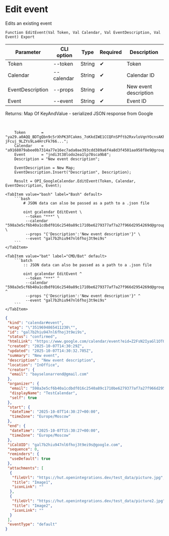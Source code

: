 ﻿---
sidebar_position: 6
description: Edit event and other functions to work with Google Calendar in the Open Integration Package, a free open-source integration library for 1C:Enterprise 8, OneScript and CLI
keywords: [1C, 1С, 1С:Enterprise, 1С:Enterprise 8.3, API, Integration, Services, Exchange, OneScript, CLI, Google Calendar]
---


# Edit event
 Edits an existing event



`Function EditEvent(Val Token, Val Calendar, Val EventDescription, Val Event) Export`

  | Parameter | CLI option | Type | Required | Description |
  |-|-|-|-|-|
  | Token | --token | String | &#x2714; | Token |
  | Calendar | --calendar | String | &#x2714; | Calendar ID |
  | EventDescription | --props | String | &#x2714; | New event description |
  | Event | --event | String | &#x2714; | Event ID |

  
  Returns:  Map Of KeyAndValue - serialized JSON response from Google

<br/>



```bsl title="1C:Enterprise/OneScript code example"
    Token       = "ya29.a0AQQ_BDTgQbn9c5rXhPK3FCakms_7oKkdIWE1CCQFnSPftb2RxvloVqnYOcnsAKhXrD0Gq8Tz2Kgn5IBXG5E25uksZfvvTtXob-jFcuj_9LZYs9La4HrcFk766...";
    Calendar    = "a9168079abee0b7314a77e16ec7ada0ae393cdd389a6f4a8d3f4501aa958f8e9@group.calendar.google.com";
    Event       = "jndi3t38lodo2ea1lp78sca9b8";
    Description = "New event description";

    EventDescription = New Map;
    EventDescription.Insert("Description", Description);

    Result = OPI_GoogleCalendar.EditEvent(Token, Calendar, EventDescription, Event);
```
 

 <Tabs>
  
    <TabItem value="bash" label="Bash" default>
        ```bash
            # JSON data can also be passed as a path to a .json file
            
            oint gcalendar EditEvent \
             --token "***" \
             --calendar "598a3e5cf6b40a1cdbdf016c2540a89c1710be6279377af7a27f966d2954269d@group.calendar.google.com" \
             --props "{'Description':'New event description'}" \
             --event "gal7b2hiu947nl6fhoj3t9ei9s"
        ```
    </TabItem>
  
    <TabItem value="bat" label="CMD/Bat" default>
        ```batch
            :: JSON data can also be passed as a path to a .json file
            
            oint gcalendar EditEvent ^
             --token "***" ^
             --calendar "598a3e5cf6b40a1cdbdf016c2540a89c1710be6279377af7a27f966d2954269d@group.calendar.google.com" ^
             --props "{'Description':'New event description'}" ^
             --event "gal7b2hiu947nl6fhoj3t9ei9s"
        ```
    </TabItem>
</Tabs>


```json title="Result"
{
 "kind": "calendar#event",
 "etag": "\"3519694865411230\"",
 "id": "gal7b2hiu947nl6fhoj3t9ei9s",
 "status": "confirmed",
 "htmlLink": "https://www.google.com/calendar/event?eid=Z2FsN2IyaGl1OTQ3bmw2ZmhvajN0OWVpOXMgNTk4YTNlNWNmNmI0MGExY2RiZGYwMTZjMjU0MGE4OWMxNzEwYmU2Mjc5Mzc3YWY3YTI3Zjk2NmQyOTU0MjY5ZEBn",
 "created": "2025-10-07T14:30:29Z",
 "updated": "2025-10-07T14:30:32.705Z",
 "summary": "New event",
 "description": "New event description",
 "location": "InOffice",
 "creator": {
  "email": "bayselonarrend@gmail.com"
 },
 "organizer": {
  "email": "598a3e5cf6b40a1cdbdf016c2540a89c1710be6279377af7a27f966d2954269d@group.calendar.google.com",
  "displayName": "TestCalendar",
  "self": true
 },
 "start": {
  "dateTime": "2025-10-07T14:30:27+00:00",
  "timeZone": "Europe/Moscow"
 },
 "end": {
  "dateTime": "2025-10-07T15:30:27+00:00",
  "timeZone": "Europe/Moscow"
 },
 "iCalUID": "gal7b2hiu947nl6fhoj3t9ei9s@google.com",
 "sequence": 0,
 "reminders": {
  "useDefault": true
 },
 "attachments": [
  {
   "fileUrl": "https://hut.openintegrations.dev/test_data/picture.jpg",
   "title": "Image1",
   "iconLink": ""
  },
  {
   "fileUrl": "https://hut.openintegrations.dev/test_data/picture2.jpg",
   "title": "Image2",
   "iconLink": ""
  }
 ],
 "eventType": "default"
}
```
